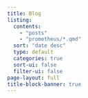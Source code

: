 ```yaml
---
title: Blog
listing:
  contents: 
    - "posts"
    - "prometheus/*.qmd"
  sort: "date desc"
  type: default
  categories: true
  sort-ui: false
  filter-ui: false
page-layout: full
title-block-banner: true
---
```

